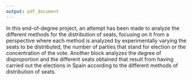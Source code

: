```yaml
---
output: pdf_document
---
```


In this end-of-degree project, an attempt has been made to analyze the different methods for the distribution of seats, focusing on it from a perspective where each method is analyzed by experimentally varying the seats to be distributed, the number of parties that stand for election or the concentration of the vote.
Another block analyzes the degree of disproportion and the different seats obtained that result from having carried out the elections in Spain according to the different methods of distribution of seats.